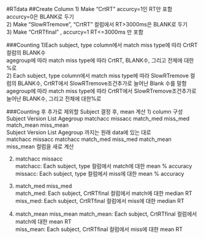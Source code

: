 #RTdata
##Create Column
1) Make "CrtRT" accurcy=1인 RT만 포함  accurcy=0은 BLANK로 두기   <br />
2) Make "SlowRTremove", "CrtRT" 컬럼에서 RT>3000ms은 BLANK로 두기 <br />
3) Make "CrtRTfinal" , accurcy=1 RT<=3000ms 만 포함 <br />


###Counting
1)Each subject, type column에서 match miss type에 따라 CrtRT 컬럼의 BLANK수  <br />
agegroup에 따라 match miss type에 따라 CrtRT, BLANK수, 그리고 전체에 대한 %로 <br />
2) Each subject, type column에서 match miss type에 따라 SlowRTremove 컬럼의 BLANK수, CrtRT에서 SlowRTremove조건추가로 늘어난 Blank 수를 말함  <br />
agegroup에 따라 match miss type에 따라  CrtRT에서 SlowRTremove조건추가로 늘어난 BLANK수, 그리고 전체에 대한%로 <br />

###Counting 후 추가로 제외할 Subject 결정 후, mean 계산
1) column 구성 <br />
Subject Version List Agegroup matchacc missacc match_med miss_med match_mean miss_mean <br />
Subject Version List Agegroup 까지는 원래 data에 있는 대로 <br />
matchacc missacc matchacc match_med miss_med match_mean miss_mean 컬럼을 새로 계산 <br />

2) matchacc missacc  <br />
matchacc: Each subject, type 컬럼에서 match에 대한  mean % accuracy <br />
missacc: Each subject, type 컬럼에서 miss에 대한  mean % accuracy <br />

3) match_med miss_med <br />
match_med: Each subject, CrtRTfinal 컬럼에서 match에 대한  median RT <br />
miss_med: Each subject, CrtRTfinal 컬럼에서 miss에 대한  median RT <br />

4) match_mean miss_mean
match_mean: Each subject, CrtRTfinal 컬럼에서 match에 대한  mean RT <br />
miss_mean: Each subject, CrtRTfinal 컬럼에서 miss에 대한  mean RT <br />

